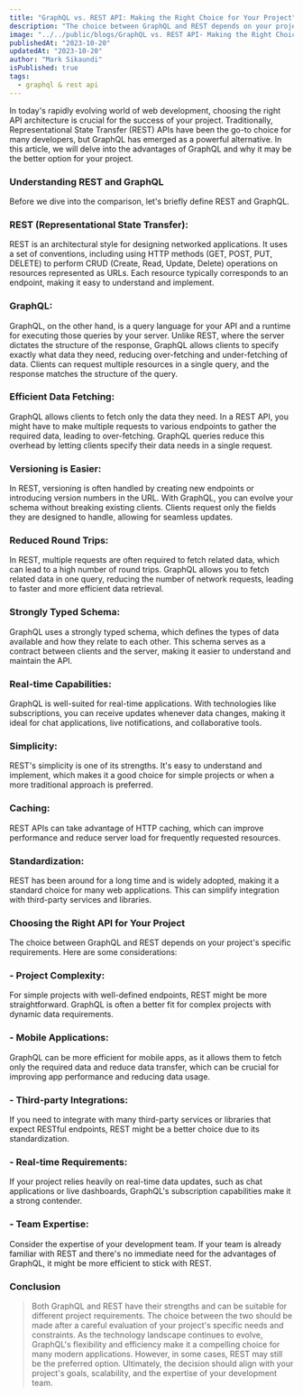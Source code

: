 ```yaml
---
title: "GraphQL vs. REST API: Making the Right Choice for Your Project"
description: "The choice between GraphQL and REST depends on your project's specific requirements. Here are some considerations"
image: "../../public/blogs/GraphQL vs. REST API- Making the Right Choice for Your Project.webp"
publishedAt: "2023-10-20"
updatedAt: "2023-10-20"
author: "Mark Sikaundi"
isPublished: true
tags:
  - graphql & rest api
---
```


In today's rapidly evolving world of web development, choosing the right API architecture is crucial for the success of your project. Traditionally, Representational State Transfer (REST) APIs have been the go-to choice for many developers, but GraphQL has emerged as a powerful alternative. In this article, we will delve into the advantages of GraphQL and why it may be the better option for your project.

### Understanding REST and GraphQL

Before we dive into the comparison, let's briefly define REST and GraphQL.

### REST (Representational State Transfer):

REST is an architectural style for designing networked applications. It uses a set of conventions, including using HTTP methods (GET, POST, PUT, DELETE) to perform CRUD (Create, Read, Update, Delete) operations on resources represented as URLs. Each resource typically corresponds to an endpoint, making it easy to understand and implement.

### GraphQL:

GraphQL, on the other hand, is a query language for your API and a runtime for executing those queries by your server. Unlike REST, where the server dictates the structure of the response, GraphQL allows clients to specify exactly what data they need, reducing over-fetching and under-fetching of data. Clients can request multiple resources in a single query, and the response matches the structure of the query.

### Efficient Data Fetching:

GraphQL allows clients to fetch only the data they need. In a REST API, you might have to make multiple requests to various endpoints to gather the required data, leading to over-fetching. GraphQL queries reduce this overhead by letting clients specify their data needs in a single request.

### Versioning is Easier:

In REST, versioning is often handled by creating new endpoints or introducing version numbers in the URL. With GraphQL, you can evolve your schema without breaking existing clients. Clients request only the fields they are designed to handle, allowing for seamless updates.

### Reduced Round Trips:

In REST, multiple requests are often required to fetch related data, which can lead to a high number of round trips. GraphQL allows you to fetch related data in one query, reducing the number of network requests, leading to faster and more efficient data retrieval.

### Strongly Typed Schema:

GraphQL uses a strongly typed schema, which defines the types of data available and how they relate to each other. This schema serves as a contract between clients and the server, making it easier to understand and maintain the API.

### Real-time Capabilities:

GraphQL is well-suited for real-time applications. With technologies like subscriptions, you can receive updates whenever data changes, making it ideal for chat applications, live notifications, and collaborative tools.

### Simplicity:

REST's simplicity is one of its strengths. It's easy to understand and implement, which makes it a good choice for simple projects or when a more traditional approach is preferred.

### Caching:

REST APIs can take advantage of HTTP caching, which can improve performance and reduce server load for frequently requested resources.

### Standardization:

REST has been around for a long time and is widely adopted, making it a standard choice for many web applications. This can simplify integration with third-party services and libraries.

### Choosing the Right API for Your Project

The choice between GraphQL and REST depends on your project's specific requirements. Here are some considerations:

### - Project Complexity:

For simple projects with well-defined endpoints, REST might be more straightforward. GraphQL is often a better fit for complex projects with dynamic data requirements.

### - Mobile Applications:

GraphQL can be more efficient for mobile apps, as it allows them to fetch only the required data and reduce data transfer, which can be crucial for improving app performance and reducing data usage.

### - Third-party Integrations:

If you need to integrate with many third-party services or libraries that expect RESTful endpoints, REST might be a better choice due to its standardization.

### - Real-time Requirements:

If your project relies heavily on real-time data updates, such as chat applications or live dashboards, GraphQL's subscription capabilities make it a strong contender.

### - Team Expertise:

Consider the expertise of your development team. If your team is already familiar with REST and there's no immediate need for the advantages of GraphQL, it might be more efficient to stick with REST.

### Conclusion

> Both GraphQL and REST have their strengths and can be suitable for different project requirements. The choice between the two should be made after a careful evaluation of your project's specific needs and constraints. As the technology landscape continues to evolve, GraphQL's flexibility and efficiency make it a compelling choice for many modern applications. However, in some cases, REST may still be the preferred option. Ultimately, the decision should align with your project's goals, scalability, and the expertise of your development team.
